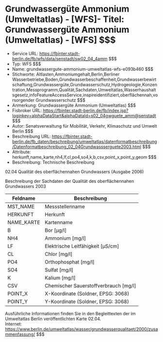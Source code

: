 # Grundwassergüte Ammonium (Umweltatlas) - [WFS]- Titel: Grundwassergüte Ammonium (Umweltatlas) - [WFS] $$$
- Service URL: https://fbinter.stadt-berlin.de/fb/wfs/data/senstadt/sw02_04_4amm $$$
- Typ: WFS $$$
- Name: grundwassergute-ammonium-umweltatlas-wfs-e093b460 $$$
- Stichworte: Altlasten,Ammoniumgehalt,Berlin,Berliner Wasserbetriebe,Boden,Grundwasserbeschaffenheit,Grundwasserbewirtschaftung,Grundwassergüte,Grundwasserschutz,Hydrogeologie,Konzentration,Messprogramm,Qualität,Sachdaten,Umweltatlas,Wasserhaushaltsgesetz,infoFeatureAccessService,inspireidentifiziert,oberflächennah,vorsorgender Grundwasserschutz $$$
- Anmerkung: Grundwassergüte Ammonium (Umweltatlas) $$$
- Fisbroker URL: https://fbinter.stadt-berlin.de/fb/index.jsp?loginkey=alphaDataStart&alphaDataId=s02_04gwguete_amm@senstadt $$$
- Autor: Senatsverwaltung für Mobilität, Verkehr, Klimaschutz und Umwelt Berlin $$$
- Beschreibung URL: https://fbinter.stadt-berlin.de/fb_daten/beschreibung/umweltatlas/datenformatbeschreibung/Datenformatbeschreibung_02_04Grundwassserguete2003.html $$$
- Attribute: herkunft,name_karte,nh4,lf,cl,po4,so4,k,b,csv,point_x,point_y,geom $$$
- Beschreibung: Technische Beschreibung 

02.04 Qualität des oberflächennahen Grundwassers (Ausgabe 2006)

Beschreibung der Sachdaten der Qualität des oberflächennahen Grundwassers 2003

| Feldname    | Beschreibung                            |
| ----------- | --------------------------------------- |
| MST\_NAME   | Messstellenname                         |
| HERKUNFT    | Herkunft                                |
| NAME\_KARTE | Kartenname                              |
| B           | Bor \[µg/l\]                            |
| NH4         | Ammonium \[mg/l\]                       |
| LF          | Elektrische Leitfähigkeit \[µS/cm\]     |
| CL          | Chlor \[mg/l\]                          |
| PO4         | Orthophosphat \[mg/l\]                  |
| SO4         | Sulfat \[mg/l\]                         |
| K           | Kalium \[mg/l\]                         |
| CSV         | Chemischer Sauerstoffverbrauch \[mg/l\] |
| POINT\_X    | X-Koordinate (Soldner, EPSG: 3068)      |
| POINT\_Y    | Y-Koordinate (Soldner, EPSG: 3068)      |

Ausführliche Informationen finden Sie in den Begleittexten der im Umweltatlas Berlin veröffentlichten Karte 02.04.  
Internet: https://www.berlin.de/umweltatlas/wasser/grundwasserqualitaet/2000/zusammenfassung/ $$$

